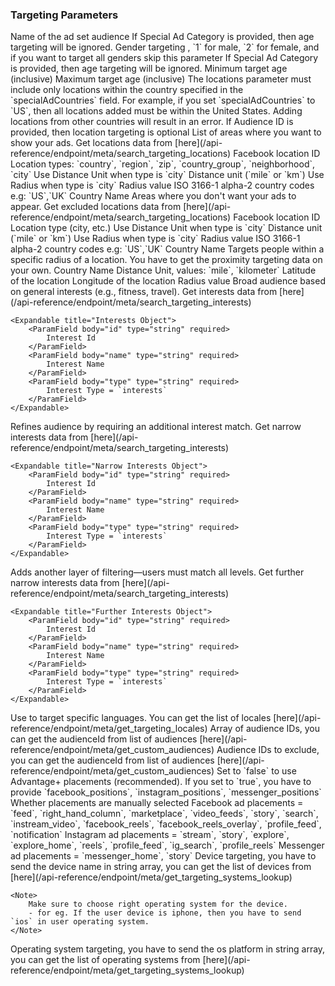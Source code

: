### Targeting Parameters

<ParamField body="adSetName" type="string">
	Name of the ad set audience
</ParamField>

<ParamField body="gender" type="string">
	<Warning>
		If Special Ad Category is provided, then age targeting will be ignored.
	</Warning>
	Gender targeting , `1` for male, `2` for female, and if you want to target all
	genders skip this parameter
</ParamField>

<ParamField body="ages" type="object">
	<Warning>
		If Special Ad Category is provided, then age targeting will be ignored.
	</Warning>
	<Expandable title="Age Targeting Object">
		<ParamField body="minAge" type="number" required>
			Minimum target age (inclusive)
		</ParamField>
		<ParamField body="maxAge" type="number" required>
			Maximum target age (inclusive)
		</ParamField>
	</Expandable>
</ParamField>

<ParamField body="locations" type="object[]" required>
	<Warning>
		The locations parameter must include only locations within the country specified in the `specialAdCountries` field. For example, if you set `specialAdCountries` to `US`, then all locations added must be within the United States. Adding locations from other countries will result in an error.
	</Warning>
    <Note>If Audience ID is provided, then location targeting is optional</Note>
	List of areas where you want to show your ads. Get locations data from [here](/api-reference/endpoint/meta/search_targeting_locations)
    <Expandable title="Location Targeting Object">
    	<ParamField body="id" type="string" required>
    		Facebook location ID
    	</ParamField>
    	<ParamField body="type" type="string" required>
    		Location types: `country`, `region`, `zip`, `country_group`, `neighborhood`, `city`
    	</ParamField>
    	<ParamField body="distance_unit" type="string">
    		<Note>Use Distance Unit when type is `city`</Note>
    		Distance unit (`mile` or `km`)
    	</ParamField>
    	<ParamField body="radius" type="number">
    		<Note>Use Radius when type is `city`</Note>
    		Radius value
    	</ParamField>
    	<ParamField body="countryCode" type="string">
    		ISO 3166-1 alpha-2 country codes e.g: `US`,`UK`
    	</ParamField>
    	<ParamField body="countryName" type="string">
    		Country Name
    	</ParamField>
    </Expandable>

</ParamField>

<ParamField body="excludedLocations" type="object[]">
	Areas where you don't want your ads to appear. Get excluded locations data
	from [here](/api-reference/endpoint/meta/search_targeting_locations)
	<Expandable title="Location Targeting Object">
		<ParamField body="id" type="string" required>
			Facebook location ID
		</ParamField>
		<ParamField body="type" type="string" required>
			Location type (city, etc.)
		</ParamField>
		<ParamField body="distance_unit" type="string">
			<Note>Use Distance Unit when type is `city`</Note>
			Distance unit (`mile` or `km`)
    	</ParamField>
    	<ParamField body="radius" type="number">
    		<Note>Use Radius when type is `city`</Note>
    		Radius value
    	</ParamField>
    	<ParamField body="countryCode" type="string">
    		ISO 3166-1 alpha-2 country codes e.g: `US`,`UK`
    	</ParamField>
    	<ParamField body="countryName" type="string">
    		Country Name
    	</ParamField>
    </Expandable>

</ParamField>

<ParamField body="proximityTargeting" type="object[]">
	Targets people within a specific radius of a location. You have to get the
	proximity targeting data on your own.
	<Expandable title="Proximity Targeting Object">
		<ParamField body="countryName" type="string">
			Country Name
		</ParamField>
		<ParamField body="distance_unit" type="string" required>
			Distance Unit, values: `mile`, `kilometer`
		</ParamField>
		<ParamField body="latitude" type="string" required>
			Latitude of the location
		</ParamField>
		<ParamField body="longitude" type="string" required>
			Longitude of the location
		</ParamField>
		<ParamField body="radius" type="number" required>
			Radius value
		</ParamField>
	</Expandable>
</ParamField>

<ParamField body="interests" type="object[]">
	Broad audience based on general interests (e.g., fitness, travel). Get interests data from [here](/api-reference/endpoint/meta/search_targeting_interests)

    <Expandable title="Interests Object">
    	<ParamField body="id" type="string" required>
    		Interest Id
    	</ParamField>
    	<ParamField body="name" type="string" required>
    		Interest Name
    	</ParamField>
    	<ParamField body="type" type="string" required>
    		Interest Type = `interests`
    	</ParamField>
    </Expandable>

</ParamField>

<ParamField body="narrowInterests" type="object[]">
	 Refines audience by requiring an additional interest match. Get narrow interests data from [here](/api-reference/endpoint/meta/search_targeting_interests)

    <Expandable title="Narrow Interests Object">
    	<ParamField body="id" type="string" required>
    		Interest Id
    	</ParamField>
    	<ParamField body="name" type="string" required>
    		Interest Name
    	</ParamField>
    	<ParamField body="type" type="string" required>
    		Interest Type = `interests`
    	</ParamField>
    </Expandable>

</ParamField>

<ParamField body="furtherInterests" type="object[]">
	Adds another layer of filtering—users must match all levels. Get further narrow interests data from [here](/api-reference/endpoint/meta/search_targeting_interests)

    <Expandable title="Further Interests Object">
    	<ParamField body="id" type="string" required>
    		Interest Id
    	</ParamField>
    	<ParamField body="name" type="string" required>
    		Interest Name
    	</ParamField>
    	<ParamField body="type" type="string" required>
    		Interest Type = `interests`
    	</ParamField>
    </Expandable>

</ParamField>

<ParamField body="targetLocales" type="number[]">
	Use to target specific languages. You can get the list of locales
	[here](/api-reference/endpoint/meta/get_targeting_locales)
</ParamField>

<ParamField body="audienceId" type="string[]">
	Array of audience IDs, you can get the audienceId from list of audiences
	[here](/api-reference/endpoint/meta/get_custom_audiences)
</ParamField>

<ParamField body="excludedAudienceIds" type="string[]">
	Audience IDs to exclude, you can get the audienceId from list of audiences
	[here](/api-reference/endpoint/meta/get_custom_audiences)
</ParamField>

<ParamField body="manualPlacements" type="boolean" default={false}>
	<Note>Set to `false` to use Advantage+ placements (recommended).</Note>
	<Note>
		If you set to `true`, you have to provide `facebook_positions`,
		`instagram_positions`, `messenger_positions`
	</Note>
	Whether placements are manually selected
</ParamField>

<ParamField body="facebook_positions" type="string[]">
	Facebook ad placements = `feed`, `right_hand_column`, `marketplace`,
	`video_feeds`, `story`, `search`, `instream_video`, `facebook_reels`,
	`facebook_reels_overlay`, `profile_feed`, `notification`
</ParamField>

<ParamField body="instagram_positions" type="string[]">
	Instagram ad placements = `stream`, `story`, `explore`, `explore_home`,
	`reels`, `profile_feed`, `ig_search`, `profile_reels`
</ParamField>

<ParamField body="messenger_positions" type="string[]">
	Messenger ad placements = `messenger_home`, `story`
</ParamField>

<ParamField body="userDevices" type="string[]">
	Device targeting, you have to send the device name in string array, you can
	get the list of devices from
	[here](/api-reference/endpoint/meta/get_targeting_systems_lookup)

    <Note>
    	Make sure to choose right operating system for the device.
    	- for eg. If the user device is iphone, then you have to send `ios` in user operating system.
    </Note>

</ParamField>

<ParamField body="userOS" type="string[]">
	Operating system targeting, you have to send the os platform in string
	array, you can get the list of operating systems from
	[here](/api-reference/endpoint/meta/get_targeting_systems_lookup)
</ParamField>
